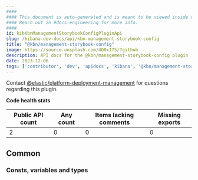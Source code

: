 ```yaml
---
####
#### This document is auto-generated and is meant to be viewed inside our experimental, new docs system.
#### Reach out in #docs-engineering for more info.
####
id: kibKbnManagementStorybookConfigPluginApi
slug: /kibana-dev-docs/api/kbn-management-storybook-config
title: "@kbn/management-storybook-config"
image: https://source.unsplash.com/400x175/?github
description: API docs for the @kbn/management-storybook-config plugin
date: 2023-12-06
tags: ['contributor', 'dev', 'apidocs', 'kibana', '@kbn/management-storybook-config']
---
```




Contact [@elastic/platform-deployment-management](https://github.com/orgs/elastic/teams/platform-deployment-management) for questions regarding this plugin.

**Code health stats**

| Public API count  | Any count | Items lacking comments | Missing exports |
|-------------------|-----------|------------------------|-----------------|
| 2 | 0 | 0 | 0 |

## Common

### Consts, variables and types
<DocDefinitionList data={kbnManagementStorybookConfigObj.common.misc}/>

